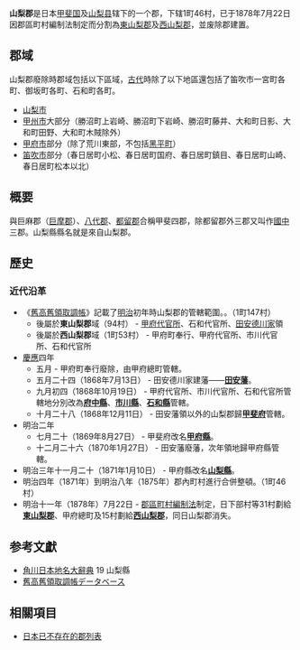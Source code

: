 {{日本郡 (废除)
|郡= 山梨郡
|日文原名= 山梨郡
|平假名= やまなしぐん
|羅馬字拼音= Yamanashi-gun
|地圖=
|廢除時間= 1878年7月22日
|废除理由= 郡區町村編制法制定
|廢除時處置= '''山梨郡''' → [[東山梨郡|東山梨郡]]、[[西山梨郡|西山梨郡]]
|现在郡= 甲州市（大部分）
|都道府縣= 山梨縣
|町=1
|村=46
|经度=
|维度=
|注记=
|}}
'''山梨郡'''是日本[[甲斐国|甲斐国]]及[[山梨县|山梨县]]辖下的一个郡，下辖1町46村，已于1878年7月22日因郡區町村編制法制定而分割為[[東山梨郡|東山梨郡]]及[[西山梨郡|西山梨郡]]，並废除郡建置。

== 郡域 ==
山梨郡廢除時郡域包括以下區域，[[古代|古代]]時除了以下地區還包括了笛吹市一宮町各町、御坂町各町、石和町各町。

* [[山梨市|山梨市]]
* [[甲州市|甲州市]]大部分（勝沼町上岩崎、勝沼町下岩崎、勝沼町藤井、大和町日影、大和町田野、大和町木賊除外）
* [[甲府市|甲府市]]部分（除了荒川東部，不包括[[黑平町|黑平町]]）
* [[笛吹市|笛吹市]]部分（春日居町小松、春日居町国府、春日居町鎮目、春日居町山崎、春日居町松本以北）

== 概要 ==
與巨麻郡（[[巨摩郡|巨摩郡]]）、[[八代郡_(甲斐國)|八代郡]]、[[都留郡|都留郡]]合稱甲斐四郡，除都留郡外三郡又叫作[[國中地方|國中]]三郡。山梨縣縣名就是來自山梨郡。

== 歷史 ==
=== 近代沿革 ===
* 《[[舊高舊領取調帳|舊高舊領取調帳]]》記載了[[明治|明治]]初年時山梨郡的管轄範圍。。（1町147村）
** 後屬於'''東山梨郡'''域（94村） - [[甲府代官所|甲府代官所]]、石和代官所、[[田安德川家|田安德川家]]領
** 後屬於'''西山梨郡'''域（1町53村） - 甲府町奉行、甲府代官所、市川代官所、石和代官所
* [[慶應|慶應]]四年
** 五月 - 甲府町奉行廢除，由甲府總町管轄。
** 五月二十四（1868年7月13日） - 田安德川家建藩——'''[[田安德川家|田安藩]]'''。
** 九月初四（1868年10月19日） - 甲府代官所、市川代官所、石和代官所管轄地分別改為'''[[府中縣|府中縣]]'''、'''[[市川縣|市川縣]]'''、'''[[石和縣|石和縣]]'''管轄。
** 十月二十八（1868年12月11日） - 田安藩領以外的山梨郡歸'''[[甲斐府|甲斐府]]'''管轄。
* 明治二年
** 七月二十（1869年8月27日） - 甲斐府改名'''[[甲府縣|甲府縣]]'''。
** 十二月二十六（1870年1月27日） - 田安藩廢藩，次年領地歸甲府縣管轄。
* 明治三年十一月二十（1871年1月10日） - 甲府縣改名'''[[山梨縣|山梨縣]]'''。
* 明治四年（1871年）到明治八年（1875年）郡內町村進行合併整頓。（1町46村）
* 明治十一年（1878年）7月22日 - [[郡區町村編制法|郡區町村編制法]]制定，日下部村等31村劃給'''[[東山梨郡|東山梨郡]]'''、甲府總町及15村劃給'''[[西山梨郡|西山梨郡]]'''，同日山梨郡消失。

== 参考文獻 ==
* [[角川日本地名大辭典|角川日本地名大辭典]] 19 山梨縣
* [http://www.rekihaku.ac.jp/up-cgi/login.pl?p=param/kyud/db_param 舊高舊領取調帳データベース] {{Wayback|url=http://www.rekihaku.ac.jp/up-cgi/login.pl?p=param%2Fkyud%2Fdb_param |date=20200825042351 }}

== 相關項目 ==
* [[日本已不存在的郡列表|日本已不存在的郡列表]]

{{s-start}}
{{s-bef|before=－}}
{{s-ttl|title=行政區變遷|years=？－1878年}}
{{s-aft|after=[[東山梨郡|東山梨郡]]<br>[[西山梨郡|西山梨郡]]}}
{{end}}

{{甲斐國的郡}}